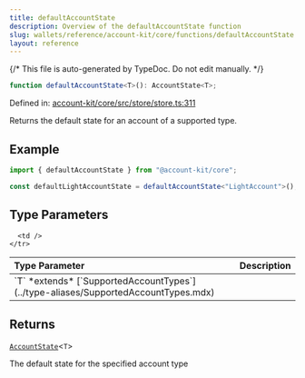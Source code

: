 ```yaml
---
title: defaultAccountState
description: Overview of the defaultAccountState function
slug: wallets/reference/account-kit/core/functions/defaultAccountState
layout: reference
---
```


{/* This file is auto-generated by TypeDoc. Do not edit manually. */}

```ts
function defaultAccountState<T>(): AccountState<T>;
```

Defined in: [account-kit/core/src/store/store.ts:311](https://github.com/alchemyplatform/aa-sdk/blob/dc58c113ff1eeb06d4b3f76c505cbbaad47db8fc/account-kit/core/src/store/store.ts#L311)

Returns the default state for an account of a supported type.

## Example

```ts
import { defaultAccountState } from "@account-kit/core";

const defaultLightAccountState = defaultAccountState<"LightAccount">();
```

## Type Parameters

<table>
  <thead>
    <tr>
      <th align="left">Type Parameter</th>
      <th align="left">Description</th>
    </tr>
  </thead>

  <tbody>
    <tr>
      <td>
        `T` *extends* [`SupportedAccountTypes`](../type-aliases/SupportedAccountTypes.mdx)
      </td>

      <td />
    </tr>

  </tbody>
</table>

## Returns

[`AccountState`](../type-aliases/AccountState.mdx)\<`T`>

The default state for the specified account type
